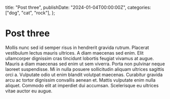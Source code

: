   title: "Post three",
  publishDate: "2024-01-04T00:00:00Z",
  categories: ["dog", "cat", "rock"],
};

# Post three

Mollis nunc sed id semper risus in hendrerit gravida rutrum. Placerat vestibulum lectus mauris ultrices. A diam maecenas sed enim. Elit ullamcorper dignissim cras tincidunt lobortis feugiat vivamus at augue. Mauris a diam maecenas sed enim ut sem viverra. Porta non pulvinar neque laoreet suspendisse. Mi in nulla posuere sollicitudin aliquam ultrices sagittis orci a. Vulputate odio ut enim blandit volutpat maecenas. Curabitur gravida arcu ac tortor dignissim convallis aenean et. Mattis vulputate enim nulla aliquet. Commodo elit at imperdiet dui accumsan. Scelerisque eu ultrices vitae auctor eu augue.